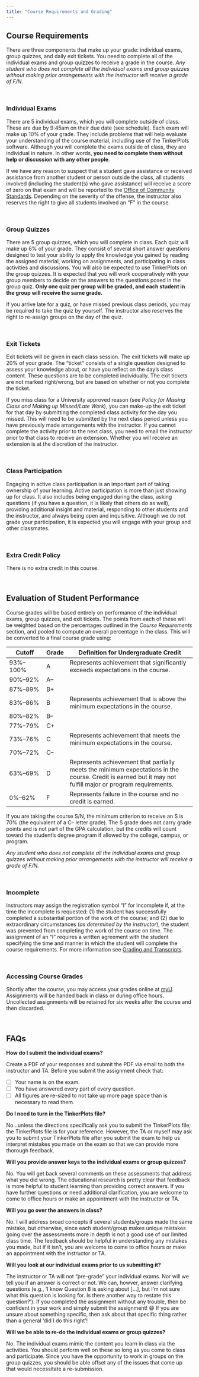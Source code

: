 ```yaml
---
title: "Course Requirements and Grading"
---
```



## Course Requirements

There are three components that make up your grade: individual exams, group quizzes, and daily exit tickets. You need to complete all of the individual exams and group quizzes to receive a grade in the course. *Any student who does not complete all the individual exams and group quizzes without making prior arrangements with the instructor will receive a grade of F/N.*

<br />


### Individual Exams

There are 5 individual exams, which you will complete outside of class. These are due by 9:45am on their due date (see schedule). Each exam will make up 10% of your grade. They include problems that will help evaluate your understanding of the course material, including use of the TinkerPlots software. Although you will complete the exams outside of class, they are individual in nature. In other words, **you need to complete them without help or discussion with any other people**. 

If we have any reason to suspect that a student gave assistance or received assistance from another student or person outside the class, all students involved (including the student(s) who gave assistance) will receive a score of zero on that exam and will be reported to the [Office of Community Standards](https://communitystandards.umn.edu/). Depending on the severity of the offense, the instructor also reserves the right to give all students involved an "F" in the course.


<!-- Students submitting a test more than 24 hours after the due date/time will receive a score of 0.   -->

<br />


### Group Quizzes

There are 5 group quizzes, which you will complete in class. Each quiz will make up 6% of your grade. They consist of several short answer questions designed to test your ability to apply the knowledge you gained by reading the assigned material, working on assignments, and participating in class activities and discussions. You will also be expected to use TinkerPlots on the group quizzes. It is expected that you will work cooperatively with your group members to decide on the answers to the questions posed in the group quiz. **Only one quiz per group will be graded, and each student in the group will receive the same grade.** 

If you arrive late for a quiz, or have missed previous class periods, you may be required to take the quiz by yourself. The instructor also reserves the right to re-assign groups on the day of the quiz.

<br />


### Exit Tickets

Exit tickets will be given in each class session. The exit tickets will make up 20% of your grade. The "ticket" consists of a single question designed to assess your knowledge about, or have you reflect on the day's class content. These questions are to be completed individually. The exit tickets are not marked right/wrong, but are based on whether or not you complete the ticket.

If you miss class for a University approved reason (see *Policy for Missing Class and Making up Missed/Late Work*), you can make-up the exit ticket for that day by submitting the completed class activity for the day you missed. This will need to be submitted by the next class period unless you have previously made arrangements with the instructor. If you cannot complete the activity prior to the next class, you need to email the instructor prior to that class to receive an extension. Whether you will receive an extension is at the discretion of the instructor.

<br />


### Class Participation

Engaging in active class participation is an important part of taking ownership of your learning. Active participation is more than just showing up for class. It also includes being engaged during the class, asking questions (if you have a question, it is likely that others do as well), providing additional insight and material, responding to other students and the instructor, and always being open and inquisitive. Although we do not grade your participation, it is expected you will engage with your group and other classmates.

<br />


### Extra Credit Policy

There is no extra credit in this course.

<br />


## Evaluation of Student Performance

Course grades will be based entirely on performance of the individual exams, group quizzes, and exit tickets. The points from each of these will be weighted based on the percentages outlined in the *Course Requirements* section, and pooled to compute an overall percentage in the class. This will be converted to a final course grade using:

Cutoff    | Grade | Definition for Undergraduate Credit |
--------- | ----- | ------------------------------ |
93%--100% | A     | Represents achievement that significantly exceeds expectations in the course. | 
90%--92%  | A--   |  | 
87%--89%  | B+    |  | 
83%--86%  | B     | Represents achievement that is above the minimum expectations in the course. |
80%--82%  | B--   | |
77%--79%  | C+    | |
73%--76%  | C     | Represents achievement that meets the minimum expectations in the course. |
70%--72%  | C--   | |
63%--69%  | D     | Represents achievement that partially meets the minimum expectations in the course. Credit is earned but it may not fulfill major or program requirements. |
0%--62%   | F     | Represents failure in the course and no credit is earned. |

If you are taking the course S/N, the minimum criterion to receive an S is 70% (the equivalent of a C-- letter grade). The S grade does not carry grade points and is not part of the GPA calculation, but the credits will count toward the student's degree program if allowed by the college, campus, or program.

*Any student who does not complete all the individual exams and group quizzes without making prior arrangements with the instructor will receive a grade of F/N.*

<br />


### Incomplete

Instructors may assign the registration symbol "I" for Incomplete if, at the time the incomplete is requested: (1) the student has successfully completed a substantial portion of the work of the course; and (2) due to extraordinary circumstances (*as determined by the instructor*), the student was prevented from completing the work of the course on time. The assignment of an "I" requires a written agreement with the student specifying the time and manner in which the student will complete the course requirements. For more information see [Grading and Transcripts](https://policy.umn.edu/education/gradingtranscripts).

<br />


### Accessing Course Grades

Shortly after the course, you may access your grades online at [myU](http://myu.umn.edu). Assignments will be handed back in class or during office hours. Uncollected assignments will be retained for six weeks after the course and then discarded.

<br />

## FAQs

**How do I submit the individual exams?**

Create a PDF of your responses and submit the PDF via email to both the instructor and TA. Before you submit the assignment check that:

- [ ] Your name is on the exam.
- [ ] You have answered every part of every question.
- [ ] All figures are re-sized to not take up more page space than is necessary to read them.



**Do I need to turn in the TinkerPlots file?**

No...unless the directions specifically ask you to submit the TinkerPlots file; the TinkerPlots file is for your reference. However, the TA or myself may ask you to submit your TinkerPlots file after you submit the exam to help us interpret mistakes you made on the exam so that we can provide more thorough feedback.


**Will you provide answer keys to the individual exams or group quizzes?**

No. You will get back several comments on these assessments that address what you did wrong. The educational research is pretty clear that feedback is more helpful to student learning than providing correct answers. If you have further questions or need additional clarification, you are welcome to come to office hours or make an appointment with the instructor or TA.


**Will you go over the answers in class?**

No. I will address broad concepts if several students/groups made the same mistake, but otherwise, since each student/group makes unique mistakes going over the assessments more in depth is not a good use of our limited class time. The feedback should be helpful in understanding any mistakes you made, but if it isn't, you are welcome to come to office hours or make an appointment with the instructor or TA.


**Will you look at our individual exams prior to us submitting it?**

The instructor or TA will not "pre-grade" your individual exams. Nor will we tell you if an answer is correct or not. We can, howver, answer clarifying questions (e.g., 'I know Question 8 is asking about […], but I’m not sure what this question is looking for. Is there another way to restate this question?'). If you completed the assignment without any trouble, then be confident in your work and simply submit the assignment! 😄 If you are unsure about something specific, then ask about that specific thing rather than a general 'did I do this right'! 


**Will we be able to re-do the individual exams or group quizzes?**

No. The individual exams mimic the content you learn in class via the activities. You should perform well on these so long as you come to class and participate. Since you have the opportunity to work in groups on the group quizzes, you should be able offset any of the issues that come up that would necessitate a re-submission.





